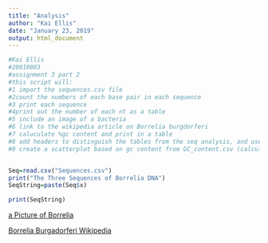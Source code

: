 ```yaml
---
title: "Analysis"
author: "Kai Ellis"
date: "January 23, 2019"
output: html_document
---
```



```r
#Kai Ellis
#20019803
#assignment 3 part 2
#this script will:
#1 import the sequences.csv file
#2count the numbers of each base pair in each sequence
#3 print each sequence
#4print out the number of each nt as a table
#5 include an image of a bacteria
#6 link to the wikipedia article on Borrelia burgdorferi
#7 caluculate %gc content and print in a table
#8 add headers to distinguish the tables from the seq analysis, and use subheaders for the 3 seqs
#9 create a scatterplot based on gc content from GC_content.csv (calculate %gc first), distinguish all 3 species as clearly as possible


Seq=read.csv("Sequences.csv")
print("The Three Sequences of Borrelia DNA")
SeqString=paste(Seq$x)

print(SeqString)

```

[a Picture of Borrelia](Borrelia.jpg)

[Borrelia Burgadorferi Wikipedia](https://en.wikipedia.org/wiki/Borrelia_burgdorferi)



